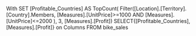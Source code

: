 With
SET [Profitable_Countries] AS
TopCount(
Filter([Location].[Territory].[Country].Members, [Measures].[UnitPrice]>=1000 AND [Measures].[UnitPrice]<=2000 ),
3, [Measures].[Profit])
SELECT{[Profitable_Countries],[Measures].[Profit]} on Columns
FROM bike_sales
